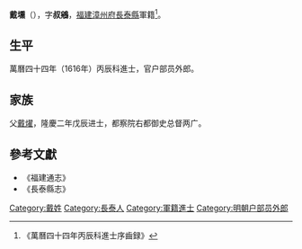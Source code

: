 '''戴壎'''（{{bd|?||?|}}），字'''叔鵷'''，[[福建|福建]][[漳州府|漳州府]][[長泰縣|長泰縣]]軍籍<ref>《萬曆四十四年丙辰科進士序齒録》</ref>。

== 生平 ==
萬曆四十四年（1616年）丙辰科進士，官户部员外郎。

== 家族 ==
父[[戴燿|戴燿]]，隆慶二年戊辰进士，都察院右都御史总督两广。

==參考文獻==
{{reflist}}
*《福建通志》
*《長泰縣志》

{{萬曆四十四年丙辰科殿試金榜}}

{{Authority control}}

{{DEFAULTSORT:Dai戴}}
[[Category:戴姓|Category:戴姓]]
[[Category:長泰人|Category:長泰人]]
[[Category:軍籍進士|Category:軍籍進士]]
[[Category:明朝户部员外郎|Category:明朝户部员外郎]]
